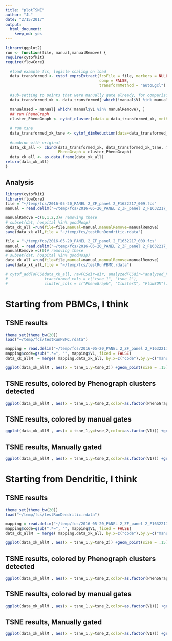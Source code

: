 ```yaml
---
title: "plotTSNE"
author: "JL"
date: "2/15/2017"
output: 
  html_document: 
    keep_md: yes
---
```

```r
library(ggplot2)
run <- function(file, manual,manualRemove) {
require(cytofkit)
require(flowCore)

  #load example fcs, logicle scaling on load
  data_transformed <- cytof_exprsExtract(fcsFile = file, markers = NULL, 
                                         comp = FALSE,
                                         transformMethod = "autoLgcl")
  
  #sub-setting to points that were manually gate already, for comparison
  data_transformed_xk <- data_transformed[ which(!manual$V1 %in% manualRemove), ]
  
  manualUsed = manual[ which(!manual$V1 %in% manualRemove), ]
  ## run PhenoGraph
  cluster_PhenoGraph <- cytof_cluster(xdata = data_transformed_xk, method = "Rphenograph")
  
  # run tsne
  data_transformed_xk_tsne <- cytof_dimReduction(data=data_transformed_xk, method = "tsne")
  
  #combine with original
  data_xk_all <- cbind(data_transformed_xk, data_transformed_xk_tsne, manualUsed,
                       PhenoGraph = cluster_PhenoGraph)
  data_xk_all <- as.data.frame(data_xk_all)
return(data_xk_all)
}

```


## Analysis
```r
library(cytofkit)
library(flowCore)
file = "~/temp/fcs/2016-05-20_PANEL 2_ZF_panel 2_F1632217_009.fcs"
manual = read.delim("~/temp/fcs/2016-05-20_PANEL 2_ZF_panel 2_F1632217_009_coding.xln",header = FALSE)

manualRemove =c(0,1,2,3)# removing these
# subset(dat, hospital %in% goodHosp)
data_xk_all =run(file=file,manual=manual,manualRemove=manualRemove)
save(data_xk_all,file = "~/temp/fcs/testRunDendritic.rdata")

file = "~/temp/fcs/2016-05-20_PANEL 2_ZF_panel 2_F1632217_009.fcs"
manual = read.delim("~/temp/fcs/2016-05-20_PANEL 2_ZF_panel 2_F1632217_009_coding.xln",header = FALSE)
manualRemove =c(0)# removing these
# subset(dat, hospital %in% goodHosp)
data_xk_all =run(file=file,manual=manual,manualRemove=manualRemove)
save(data_xk_all,file = "~/temp/fcs/testRunPBMC.rdata")

# cytof_addToFCS(data_xk_all, rawFCSdir=dir, analyzedFCSdir="analysed_FCS", 
#                transformed_cols = c("tsne_1", "tsne_2"), 
#                cluster_cols = c("PhenoGraph", "ClusterX", "FlowSOM"))
```

# Starting from PBMCs, I think

## TSNE results
```r
theme_set(theme_bw(20))
load("~/temp/fcs/testRunPBMC.rdata")

mapping = read.delim("~/temp/fcs/2016-05-20_PANEL 2_ZF_panel 2_F1632217_009_coding_map.txt",header = FALSE)
mapping$code=gsub(".*=", "", mapping$V1, fixed = FALSE)
data_xk_allM  = merge( mapping,data_xk_all, by.x=c("code"),by.y=c("manualUsed"))

ggplot(data_xk_allM , aes(x = tsne_1,y=tsne_2)) +geom_point(size = .15)+ guides(colour = guide_legend(override.aes = list(size=4)))

```

## TSNE results, colored by Phenograph clusters detected
```r
ggplot(data_xk_allM , aes(x = tsne_1,y=tsne_2,color=as.factor(PhenoGraph))) +geom_point(size = .15)+ guides(colour = guide_legend(override.aes = list(size=4)))

```

## TSNE results, colored by manual gates 
```r
ggplot(data_xk_allM , aes(x = tsne_1,y=tsne_2,color=as.factor(V1))) +geom_point(size = .15)+ guides(colour = guide_legend(override.aes = list(size=4)))

```

## TSNE results, Manually gated 
```r
ggplot(data_xk_allM , aes(x = tsne_1,y=tsne_2,color=as.factor(V1))) +geom_point(size = .15)+ guides(colour = guide_legend(override.aes = list(size=4))) +facet_wrap(~V1)

```


# Starting from Dendritic, I think

## TSNE results
```r
theme_set(theme_bw(20))
load("~/temp/fcs/testRunDendritic.rdata")

mapping = read.delim("~/temp/fcs/2016-05-20_PANEL 2_ZF_panel 2_F1632217_009_coding_map.txt",header = FALSE)
mapping$code=gsub(".*=", "", mapping$V1, fixed = FALSE)
data_xk_allM  = merge( mapping,data_xk_all, by.x=c("code"),by.y=c("manualUsed"))

ggplot(data_xk_allM , aes(x = tsne_1,y=tsne_2)) +geom_point(size = .15)+ guides(colour = guide_legend(override.aes = list(size=4)))

```

## TSNE results, colored by Phenograph clusters detected
```r
ggplot(data_xk_allM , aes(x = tsne_1,y=tsne_2,color=as.factor(PhenoGraph))) +geom_point(size = .15)+ guides(colour = guide_legend(override.aes = list(size=4)))

```

## TSNE results, colored by manual gates 
```r
ggplot(data_xk_allM , aes(x = tsne_1,y=tsne_2,color=as.factor(V1))) +geom_point(size = .15)+ guides(colour = guide_legend(override.aes = list(size=4)))

```

## TSNE results, Manually gated 
```r
ggplot(data_xk_allM , aes(x = tsne_1,y=tsne_2,color=as.factor(V1))) +geom_point(size = .15)+ guides(colour = guide_legend(override.aes = list(size=4))) +facet_wrap(~V1)

```
